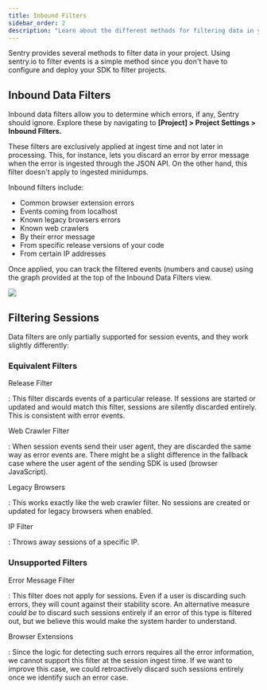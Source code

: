 ```yaml
---
title: Inbound Filters
sidebar_order: 2
description: "Learn about the different methods for filtering data in your project."
---
```


Sentry provides several methods to filter data in your project. Using sentry.io to filter events is a simple method since you don't have to <PlatformLink to="/configuration/filtering/">configure and deploy your SDK to filter projects</PlatformLink>.

## Inbound Data Filters

Inbound data filters allow you to determine which errors, if any, Sentry should ignore. Explore these by navigating to **[Project] > Project Settings > Inbound Filters.**

These filters are exclusively applied at ingest time and not later in processing. This, for instance, lets you discard an error by error message when the error is ingested through the JSON API. On the other hand, this filter doesn't apply to ingested minidumps.

Inbound filters include:

- Common browser extension errors
- Events coming from localhost
- Known legacy browsers errors
- Known web crawlers
- By their error message
- From specific release versions of your code
- From certain IP addresses

Once applied, you can track the filtered events (numbers and cause) using the graph provided at the top of the Inbound Data Filters view.

![](builtin-inbound-filters.png)

## Filtering Sessions

Data filters are only partially supported for session events, and they work slightly differently:

### Equivalent Filters

Release Filter

: This filter discards events of a particular release. If sessions are started or updated and would match this filter, sessions are silently discarded entirely. This is consistent with error events.

Web Crawler Filter

: When session events send their user agent, they are discarded the same way as error events are. There might be a slight difference in the fallback case where the user agent of the sending SDK is used (browser JavaScript).

Legacy Browsers

: This works exactly like the web crawler filter. No sessions are created or updated for legacy browsers when enabled.

IP Filter

: Throws away sessions of a specific IP.

### Unsupported Filters

Error Message Filter

: This filter does not apply for sessions. Even if a user is discarding such errors, they will count against their stability score. An alternative measure _could be_ to discard such sessions entirely if an error of this type is filtered out, but we believe this would make the system harder to understand.

Browser Extensions

: Since the logic for detecting such errors requires all the error information, we cannot support this filter at the session ingest time. If we want to improve this case, we could retroactively discard such sessions entirely once we identify such an error case.
